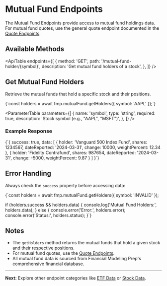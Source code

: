 # Mutual Fund Endpoints

The Mutual Fund Endpoints provide access to mutual fund holdings data. For mutual fund quotes, use the general quote endpoint documented in the [Quote Endpoints](/docs/api/quote).

## Available Methods

<ApiTable
  endpoints={[
    {
      method: 'GET',
      path: '/mutual-fund-holder/{symbol}',
      description: 'Get mutual fund holders of a stock',
    },
  ]}
/>

## Get Mutual Fund Holders

Retrieve the mutual funds that hold a specific stock and their positions.

<CodeBlock language="typescript">
  {`const holders = await fmp.mutualFund.getHolders({ symbol: 'AAPL' });`}
</CodeBlock>

<ParameterTable
  parameters={[
    {
      name: 'symbol',
      type: 'string',
      required: true,
      description: 'Stock symbol (e.g., "AAPL", "MSFT")',
    },
  ]}
/>

### Example Response

<CodeBlock language="typescript">
  {`{
    success: true,
    data: [
      {
        holder: 'Vanguard 500 Index Fund',
        shares: 1234567,
        dateReported: '2024-03-31',
        change: 10000,
        weightPercent: 12.34
      },
      {
        holder: 'Fidelity Contrafund',
        shares: 987654,
        dateReported: '2024-03-31',
        change: -5000,
        weightPercent: 9.87
      }
    ]
  }`}
</CodeBlock>

## Error Handling

Always check the `success` property before accessing data:

<CodeBlock language="typescript">
{`const holders = await fmp.mutualFund.getHolders({ symbol: 'INVALID' });

if (holders.success && holders.data) {
console.log('Mutual Fund Holders:', holders.data);
} else {
console.error('Error:', holders.error);
console.error('Status:', holders.status);
}`}

</CodeBlock>

## Notes

- The `getHolders` method returns the mutual funds that hold a given stock and their respective positions.
- For mutual fund quotes, use the [Quote Endpoints](/docs/api/quote).
- All mutual fund data is sourced from Financial Modeling Prep's comprehensive financial database.

---

**Next:** Explore other endpoint categories like [ETF Data](/docs/api/etf) or [Stock Data](/docs/api/stock).
